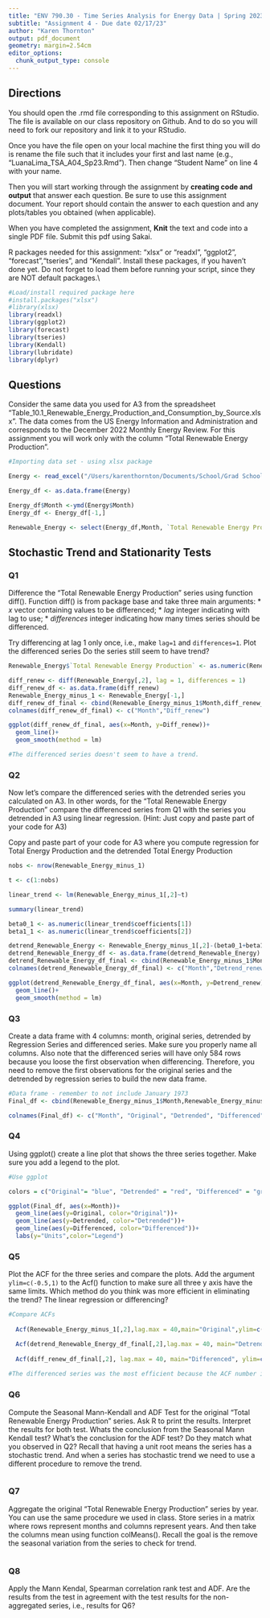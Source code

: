 ```yaml
---
title: "ENV 790.30 - Time Series Analysis for Energy Data | Spring 2023"
subtitle: "Assignment 4 - Due date 02/17/23"
author: "Karen Thornton"
output: pdf_document
geometry: margin=2.54cm
editor_options: 
  chunk_output_type: console
---
```

  
## Directions
  
You should open the .rmd file corresponding to this assignment on RStudio. The file is available on our class repository on Github. And to do so you will need to fork our repository and link it to your RStudio.  

Once you have the file open on your local machine the first thing you will do is rename the file such that it includes your first and last name (e.g., "LuanaLima_TSA_A04_Sp23.Rmd"). Then change "Student Name" on line 4 with your name. 

Then you will start working through the assignment by  **creating code and output** that answer each question. Be sure to use this assignment document. Your report should contain the answer to each question and any plots/tables you obtained (when applicable).

When you have completed the assignment, **Knit** the text and code into a single PDF file. Submit this pdf using Sakai. 

R packages needed for this assignment: "xlsx" or "readxl", "ggplot2", "forecast","tseries", and "Kendall". Install these packages, if you haven't done yet. Do not forget to load them before running your script, since they are NOT default packages.\\

```r
#Load/install required package here
#install.packages("xlsx")
#library(xlsx)
library(readxl)
library(ggplot2)
library(forecast)
library(tseries)
library(Kendall)
library(lubridate)
library(dplyr)

```

## Questions 

Consider the same data you used for A3 from the spreadsheet "Table_10.1_Renewable_Energy_Production_and_Consumption_by_Source.xlsx". The data comes from the US Energy Information and Administration and corresponds to the December 2022 Monthly Energy Review. For this assignment you will work only with the column "Total Renewable Energy Production". 


```r
#Importing data set - using xlsx package

Energy <- read_excel("/Users/karenthornton/Documents/School/Grad School/Year 2/Semester 2/Time Series/TimeSeriesAnalysis_Sp23/Data/Table_10.1_Renewable_Energy_Production_and_Consumption_by_Source.xlsx", skip = 9)

Energy_df <- as.data.frame(Energy)

Energy_df$Month <-ymd(Energy$Month)
Energy_df <- Energy_df[-1,]

Renewable_Energy <- select(Energy_df,Month, `Total Renewable Energy Production`)
```


## Stochastic Trend and Stationarity Tests

### Q1

Difference the "Total Renewable Energy Production" series using function diff(). Function diff() is from package base and take three main arguments:
* *x* vector containing values to be differenced;
* *lag* integer indicating with lag to use;
* *differences* integer indicating how many times series should be differenced.

Try differencing at lag 1 only once, i.e., make `lag=1` and `differences=1`. Plot the differenced series Do the series still seem to have trend?

```r
Renewable_Energy$`Total Renewable Energy Production` <- as.numeric(Renewable_Energy$`Total Renewable Energy Production`)

diff_renew <- diff(Renewable_Energy[,2], lag = 1, differences = 1)
diff_renew_df <- as.data.frame(diff_renew)
Renewable_Energy_minus_1 <- Renewable_Energy[-1,]
diff_renew_df_final <- cbind(Renewable_Energy_minus_1$Month,diff_renew_df)
colnames(diff_renew_df_final) <- c("Month","Diff_renew")

ggplot(diff_renew_df_final, aes(x=Month, y=Diff_renew))+
  geom_line()+
  geom_smooth(method = lm)

#The differenced series doesn't seem to have a trend. 

```

### Q2

Now let's compare the differenced series with the detrended series you calculated on A3. In other words, for the "Total Renewable Energy Production" compare the differenced series from Q1 with the series you detrended in A3 using linear regression. (Hint: Just copy and paste part of your code for A3)

Copy and paste part of your code for A3 where you compute regression for Total Energy Production and the detrended Total Energy Production

```r
nobs <- nrow(Renewable_Energy_minus_1)

t <- c(1:nobs)

linear_trend <- lm(Renewable_Energy_minus_1[,2]~t)

summary(linear_trend)

beta0_1 <- as.numeric(linear_trend$coefficients[1])
beta1_1 <- as.numeric(linear_trend$coefficients[2])

detrend_Renewable_Energy <- Renewable_Energy_minus_1[,2]-(beta0_1+beta1_1*t)
detrend_Renewable_Energy_df <- as.data.frame(detrend_Renewable_Energy)
detrend_Renewable_Energy_df_final <- cbind(Renewable_Energy_minus_1$Month,detrend_Renewable_Energy_df)
colnames(detrend_Renewable_Energy_df_final) <- c("Month","Detrend_renew")

ggplot(detrend_Renewable_Energy_df_final, aes(x=Month, y=Detrend_renew))+
  geom_line()+
  geom_smooth(method = lm)

```

### Q3
Create a data frame with 4 columns: month, original series, detrended by Regression Series and differenced series. Make sure you properly name all columns. Also note that the differenced series will have only 584 rows because you loose the first observation when differencing. Therefore, you need to remove the first observations for the original series and the detrended by regression series to build the new data frame.

```r
#Data frame - remember to not include January 1973
Final_df <- cbind(Renewable_Energy_minus_1$Month,Renewable_Energy_minus_1[,2], detrend_Renewable_Energy_df,diff_renew_df)

colnames(Final_df) <- c("Month", "Original", "Detrended", "Differenced")

```

### Q4
Using ggplot() create a line plot that shows the three series together. Make sure you add a legend to the plot.

```r
#Use ggplot

colors = c("Original"= "blue", "Detrended" = "red", "Differenced" = "green")

ggplot(Final_df, aes(x=Month))+
  geom_line(aes(y=Original, color="Original"))+
  geom_line(aes(y=Detrended, color="Detrended"))+
  geom_line(aes(y=Differenced, color="Differenced"))+
  labs(y="Units",color="Legend")

```


### Q5
Plot the ACF for the three series and compare the plots. Add the argument `ylim=c(-0.5,1)` to the Acf() function to make sure all three y axis have the same limits. Which method do you think was more efficient in eliminating the trend? The linear regression or differencing?

```r
#Compare ACFs
 
  Acf(Renewable_Energy_minus_1[,2],lag.max = 40,main="Original",ylim=c(-0.5,1))

  Acf(detrend_Renewable_Energy_df_final[,2],lag.max = 40, main="Detrended", ylim=c(-0.5,1))
  
  Acf(diff_renew_df_final[,2], lag.max = 40, main="Differenced", ylim=c(-0.5,1))
  
#The differenced series was the most efficient because the ACF number is lower for most of the lags (closer to being under the significance line). The detrended ACF has higher ACF values and there still seems to be a trend in the data. 
```


### Q6
Compute the Seasonal Mann-Kendall and ADF Test for the original "Total Renewable Energy Production" series. Ask R to print the results. Interpret the results for both test. Whats the conclusion from the Seasonal Mann Kendall test? What's the conclusion for the ADF test? Do they match what you observed in Q2? Recall that having a unit root means the series has a stochastic trend. And when a series has stochastic trend we need to use a different procedure to remove the trend.

```r

```

### Q7

Aggregate the original "Total Renewable Energy Production" series by year. You can use the same procedure we used in class. Store series in a matrix where rows represent months and columns represent years. And then take the columns mean using function colMeans(). Recall the goal is the remove the seasonal variation from the series to check for trend. 

```r

```

### Q8

Apply the Mann Kendal, Spearman correlation rank test and ADF. Are the results from the test in agreement with the test results for the non-aggregated series, i.e., results for Q6?

```r

```


